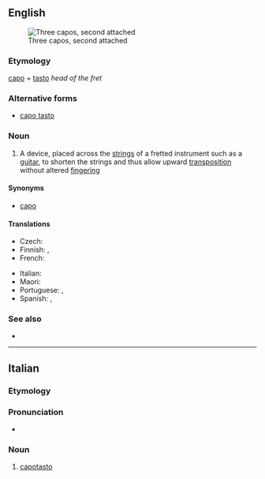 {{also|capo tasto}}

==English==
[[File:Kapodaster (drei verschiedene Formen).jpg|thumb|Three capos, second attached]]

===Etymology===
{{etyl|it|en}} [[capo]] + [[tasto]] ''head of the fret''

===Alternative forms===
* [[capo tasto]]

===Noun===
{{en-noun}}

# {{lb|en|music}} A device, placed across the [[string]]s of a fretted instrument such as a [[guitar]], to shorten the strings and thus allow upward [[transposition]] without altered [[fingering]]

====Synonyms====
* [[capo]]

====Translations====
{{trans-top|device placed across the strings}}
* Czech: {{t|cs|kapodastr|m}}
* Finnish: {{t+|fi|kapo}}, {{t+|fi|capo}}
* French: {{t+|fr|capodastre}}
{{trans-mid}}
* Italian: {{t|it|capotasto}}
* Maori: {{t|mi|whakakopa }}
* Portuguese: {{t+|pt|pestana|f}}, {{t|pt|capotraste|m}}
* Spanish: {{t+|es|ceja|f}}, {{t+|es|cejilla|f}}
{{trans-bottom}}

===See also===
* {{commonslite|capo}}

----

==Italian==

===Etymology===
{{prefix|capo|tasto|lang=it}}

===Pronunciation===
* {{rhymes|asto|lang=it}}

===Noun===
{{it-noun|m}}

# {{lb|it|music}} [[#English|capotasto]]